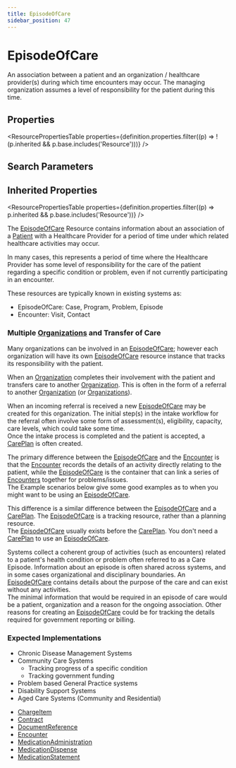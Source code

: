 ```yaml
---
title: EpisodeOfCare
sidebar_position: 47
---
```



# EpisodeOfCare

An association between a patient and an organization / healthcare provider(s) during which time encounters may occur. The managing organization assumes a level of responsibility for the patient during this time.

<Tabs queryString="section">
<TabItem value="schema" label="Schema" default>

## Properties

<ResourcePropertiesTable
  properties={definition.properties.filter((p) => !(p.inherited && p.base.includes('Resource')))}
/>

## Search Parameters

<SearchParamsTable searchParams={definition.searchParameters} />

## Inherited Properties

<ResourcePropertiesTable properties={definition.properties.filter((p) => p.inherited && p.base.includes('Resource'))} />

</TabItem>
  <TabItem value="usage" label="Usage">
    <div> <a name="scope"></a>          <p>       The <a href="/docs/api/fhir/resources/episodeofcare">EpisodeOfCare</a> Resource contains information about an association of a <a href="/docs/api/fhir/resources/patient">Patient</a> with a Healthcare Provider for a period       of time under which related healthcare activities may occur.     </p>     <p>       In many cases, this represents a period of time where the Healthcare Provider has some level of responsibility for the care       of the patient regarding a specific condition or problem, even if not currently participating in an encounter.     </p>     <p>       These resources are typically known in existing systems as:     </p>     <ul>       <li>EpisodeOfCare: Case, Program, Problem, Episode</li>       <li>Encounter: Visit, Contact</li>     </ul>     <p></p>     <h3 class="self-link-parent"> Multiple <a href="/docs/api/fhir/resources/organization">Organizations</a> and Transfer of Care <a href="https://www.hl7.org/fhir/episodeofcare.html#8.10.1.1" title="link to here" class="self-link"></a></h3>     <p>       Many organizations can be involved in an <a href="/docs/api/fhir/resources/episodeofcare">EpisodeOfCare</a>; however each organization will have its own <a href="/docs/api/fhir/resources/episodeofcare">EpisodeOfCare</a> resource instance       that tracks its responsibility with the patient.     </p>     <p>       When an <a href="/docs/api/fhir/resources/organization">Organization</a> completes their involvement with the patient and transfers care to another <a href="/docs/api/fhir/resources/organization">Organization</a>.       This is often in the form of a referral to another <a href="/docs/api/fhir/resources/organization">Organization</a> (or <a href="/docs/api/fhir/resources/organization">Organizations</a>).<br/>     </p>     <p>       When an incoming referral is received a new <a href="/docs/api/fhir/resources/episodeofcare">EpisodeOfCare</a> may be created for this organization.       The initial step(s) in the intake workflow for the referral often involve some form of assessment(s),       eligibility, capacity, care levels, which could take some time.<br/>       Once the intake process is completed and the patient is accepted, a <a href="/docs/api/fhir/resources/careplan">CarePlan</a> is often created.     </p>   </div>
    </TabItem>
  <TabItem value="relationships" label="Relationships">
    <div>  <a name="bnr"></a>         <p>       The primary difference between the <a href="/docs/api/fhir/resources/episodeofcare">EpisodeOfCare</a> and the <a href="/docs/api/fhir/resources/encounter">Encounter</a> is that the <a href="/docs/api/fhir/resources/encounter">Encounter</a> records the details of an       activity directly relating to the patient, while the <a href="/docs/api/fhir/resources/episodeofcare">EpisodeOfCare</a> is the container that can link a series of <a href="/docs/api/fhir/resources/encounter">Encounters</a>       together for problems/issues.<br/>        The Example scenarios below give some good examples as to when you might want to be using an <a href="/docs/api/fhir/resources/episodeofcare">EpisodeOfCare</a>.     </p>     <p>       This difference is a similar difference between the <a href="/docs/api/fhir/resources/episodeofcare">EpisodeOfCare</a> and a <a href="/docs/api/fhir/resources/careplan">CarePlan</a>.        The <a href="/docs/api/fhir/resources/episodeofcare">EpisodeOfCare</a> is a tracking resource, rather than a planning resource.<br/>       The <a href="/docs/api/fhir/resources/episodeofcare">EpisodeOfCare</a> usually exists before the <a href="/docs/api/fhir/resources/careplan">CarePlan</a>.       You don't need a <a href="/docs/api/fhir/resources/careplan">CarePlan</a> to use an <a href="/docs/api/fhir/resources/episodeofcare">EpisodeOfCare</a>.     </p>   </div>
    </TabItem>
  <TabItem value="backgroundAndContext" label="Background and Context">
    <div>  <a name="bnc"></a>         <p>       Systems collect a coherent group of activities (such as encounters) related to a patient's health condition or problem often referred to as a Care Episode.       Information about an episode is often shared across systems, and in some cases organizational and disciplinary boundaries.       An <a href="/docs/api/fhir/resources/episodeofcare">EpisodeOfCare</a> contains details about the purpose of the care and can exist without any activities.<br/>        The minimal information that would be required in an episode of care would be a patient, organization and a reason for the ongoing association.       Other reasons for creating an <a href="/docs/api/fhir/resources/episodeofcare">EpisodeOfCare</a> could be for tracking the details required for government reporting or billing.     </p>     <h3 class="self-link-parent"> Expected Implementations <a href="https://www.hl7.org/fhir/episodeofcare.html#8.10.3.1" title="link to here" class="self-link"></a></h3>     <ul>       <li>Chronic Disease Management Systems</li>       <li>         Community Care Systems         <ul>           <li>Tracking progress of a specific condition</li>           <li>Tracking government funding</li>         </ul>       </li>       <li>Problem based General Practice systems</li>       <li>Disability Support Systems</li>       <li>Aged Care Systems (Community and Residential)</li>     </ul>   </div>
    </TabItem>
  <TabItem value="referencedBy" label="Referenced By">
    <ul><li><a href="/docs/api/fhir/resources/chargeitem">ChargeItem</a></li>
<li><a href="/docs/api/fhir/resources/contract">Contract</a></li>
<li><a href="/docs/api/fhir/resources/documentreference">DocumentReference</a></li>
<li><a href="/docs/api/fhir/resources/encounter">Encounter</a></li>
<li><a href="/docs/api/fhir/resources/medicationadministration">MedicationAdministration</a></li>
<li><a href="/docs/api/fhir/resources/medicationdispense">MedicationDispense</a></li>
<li><a href="/docs/api/fhir/resources/medicationstatement">MedicationStatement</a></li></ul>
    </TabItem>

</Tabs>
